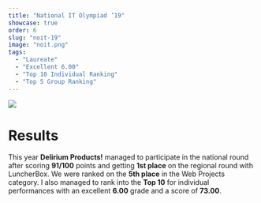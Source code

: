 ```yaml
---
title: "National IT Olympiad ’19"
showcase: true
order: 6
slug: "noit-19"
image: "noit.png"
tags:
  - "Laureate"
  - "Excellent 6.00"
  - "Top 10 Individual Ranking"
  - "Top 5 Group Ranking"
---
```


![](/noit.png)

# Results

This year **Delirium Products!** managed to participate in the national round after scoring **91/100** points and getting **1st place** on the regional round with LuncherBox.
We were ranked on the **5th place** in the Web Projects category.
I also managed to rank into the **Top 10** for individual performances with an excellent **6.00** grade and a score of **73.00**.
